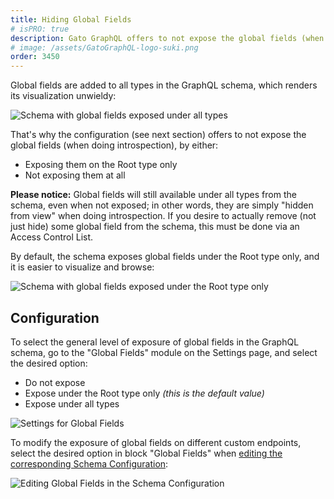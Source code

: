 ```yaml
---
title: Hiding Global Fields
# isPRO: true
description: Gato GraphQL offers to not expose the global fields (when doing introspection).
# image: /assets/GatoGraphQL-logo-suki.png
order: 3450
---
```


Global fields are added to all types in the GraphQL schema, which renders its visualization unwieldy:

![Schema with global fields exposed under all types](/assets/guides/upstream-pro/schema-with-global-fields-under-all-types.png "Schema with global fields exposed under all types")

That's why the configuration (see next section) offers to not expose the global fields (when doing introspection), by either:

- Exposing them on the Root type only
- Not exposing them at all

**Please notice:** Global fields will still available under all types from the schema, even when not exposed; in other words, they are simply "hidden from view" when doing introspection. If you desire to actually remove (not just hide) some global field from the schema, this must be done via an Access Control List.

By default, the schema exposes global fields under the Root type only, and it is easier to visualize and browse:

![Schema with global fields exposed under the Root type only](/assets/guides/upstream-pro/schema-with-global-fields-under-root-type-only.png "Schema with global fields exposed under the Root type only")

## Configuration

To select the general level of exposure of global fields in the GraphQL schema, go to the "Global Fields" module on the Settings page, and select the desired option:

- Do not expose
- Expose under the Root type only _(this is the default value)_
- Expose under all types

<div class="img-width-1024" markdown=1>

![Settings for Global Fields](/assets/guides/upstream/settings-global-fields.png "Settings for Global Fields")

</div>

To modify the exposure of global fields on different custom endpoints, select the desired option in block "Global Fields" when [editing the corresponding Schema Configuration](../../use/creating-a-schema-configuration/):

![Editing Global Fields in the Schema Configuration](/assets/guides/upstream-pro/schema-config-global-fields.png "Editing Global Fields in the Schema Configuration")
